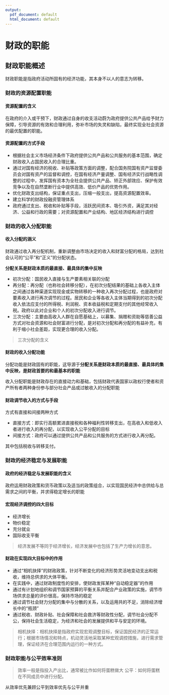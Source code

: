 ```yaml
---
output:
  pdf_document: default
  html_document: default
---
```

# 财政的职能{#职能}

## 财政职能概述

财政职能是指政府活动所固有的经济功能，其本身不以人的意志为转移。

### 财政的资源配置职能

#### 资源配置的含义

在政府的介入或干预下，财政通过自身的收支活动蔚为政府提供公共产品给予财力保障，引导资源的有效和合理利用，弥补市场的失灵和缺陷，最终实现全社会资源的最优配置的职能。

#### 资源配置的方式手段

- 根据社会主义市场经济条件下政府提供公共产品和公共服务的基本范围，确定财政收入占国民收入的合理比重。
- 通过对国有经济的税收、补贴等政策方面的调整，配合国务院国有资产监督委员会对国有资产的监督和调控，在国有经济产量调整、国有经济实行战略性调整的过程中，发挥国有资本为全社会提供公共产品、矫正外部效应、保护有效竞争以及在自然垄断行业中提供高效、低价产品的优势作用。
- 优化财政支出结构，保证重点支出，压缩一般支出，提高资源配置效率。
- 建立科学的财政投融资管理体系
- 政府通过支出、税收和补贴等手段，活跃民间资本、吸引外资，满足其对经济、公益和行政的需要；对资源配置和产业结构、地区经济结构进行调控


### 财政的收入分配职能

#### 收入分配的涵义

财政通过收入再分配机制，重新调整由市场决定的收入和财富分配的格局，达到社会认可的“公平”和“正义”的分配状态。  

**分配关系是财政本质的最直接、最具体的集中反映**

- 初次分配：国民收入直接与生产要素相关联的分配
- 再分配：再分配（也称社会转移分配），在初次分配结果的基础上各收入主体之间通过各种渠道实现现金或实物转移的一种收入再次分配过程，也是政府对要素收入进行再次调节的过程。居民和企业等各收入主体当期得到的初次分配收入依法应支付的所得税、利润税、资本收益税和定期支付的其他经常收入税。政府以此对企业和个人的初次分配收入进行调节。
- 三次分配：主要由高收入人群在自愿基础上，以募集、捐赠和资助等慈善公益方式对社会资源和社会财富进行分配，是对初次分配和再分配的有益补充，有利于缩小社会差距，实现更合理的收入分配。

> 三次分配的含义

#### 财政的收入分配功能

分配功能是财政固有的职能，这导源于**分配关系是财政本质的最直接、最具体的集中反映，是财政首要的和最基本的职能**

收入分配职能是财政存在的直接动力和基础，包括财政代表国家以政权行使者和资产所有者两种身份参与部分社会产品或过敏收入的分配职能

#### 财政调节收入的方式与手段

方式有直接和间接两种方式

- 直接方式：即实行高额累进直接税和各种福利性转移支出，在高收入和低收入者进行收入的再分配，以实现收入公平分配的目标
- 间接方式：政府可以通过提供公共产品和公共服务的方式进行收入再分配。

其中包括税收与转移支付。

### 财政的经济稳定与发展职能

#### 政府的经济稳定与发展职能的含义

政府运用财政政策和货币政策以及适当的政策组合，以实现国民经济中总供给与总需求之间的平衡，并求得稳定增长的职能

#### 宏观经济调控的四大目标

- 经济增长
- 物价稳定
- 充分就业
- 国际收支平衡

> 经济发展不等同于经济增长，经济发展中也包括了生产力增长的意思。

#### 财政在实现四大目标中的作用

- 通过“相机抉择”的财政政策，针对不断变化的经济形势灵活地变动支出和税收，维持总供求的大体平衡。
- 在实践中，通过财政制度性的安排，使财政发挥某种“自动稳定器”的作用
- 通过有计划地组织和调节国家预算的平衡关系并配合产业政策的实施，调节市场供求总量的评价很高，保持市场的稳定
- 通过调节社会财力分配的集中与分散的关系，以及运用共的不足，消除经济增长中的“瓶颈”
- 通过税收、财政补贴、社会保障和社会救济等财政性分配，调节社会分配不公，保持社会生活稳定，为经济和社会的发展提供和平与安定的环境。

> 相机抉择：相机抉择是指政府实现宏观调整目标，保证国民经济的正常运行；根据市场情况和特点，机动灵活地采取某种宏观调控措施，进行需求管理，保证经济在合理范围内运行的一种方式。

### 财政职能与公平效率准则

> 效率一般是指投入产出比，通常被比作如何将蛋糕做大
> 公平：如何将蛋糕在不同成员中进行分配。

从效率优先兼顾公平到效率优先与公平并重

